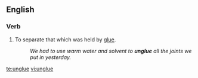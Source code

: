==English==

===Verb===
{{en-verb|unglues|'''[[ungluing]]''' or '''[[unglueing]]'''|unglued|unglued}}

#To separate that which was held by [[glue]].
#:''We had to use warm water and solvent to '''unglue''' all the joints we put in yesterday.''

[[te:unglue]]
[[vi:unglue]]